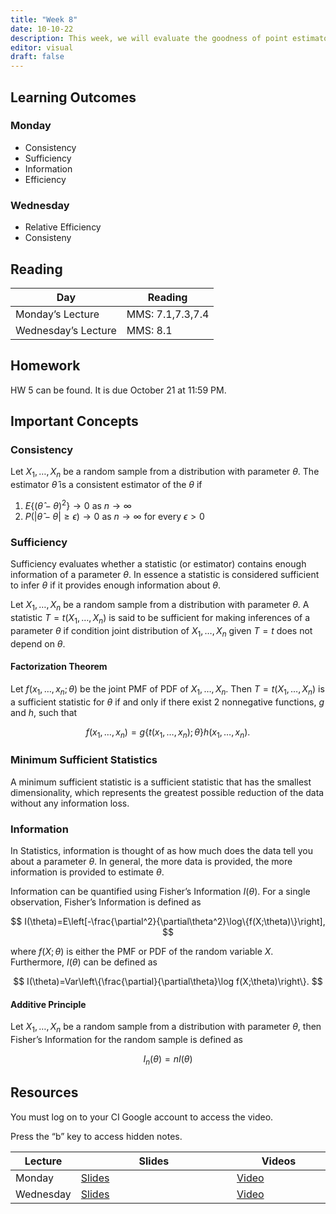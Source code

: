 ```yaml
---
title: "Week 8"
date: 10-10-22
description: This week, we will evaluate the goodness of point estimators and confidence intervals.
editor: visual
draft: false
---
```


## Learning Outcomes

### Monday

-   Consistency
-   Sufficiency
-   Information
-   Efficiency

### Wednesday

-   Relative Efficiency
-   Consisteny

## Reading

| Day                 | Reading          |
|---------------------|------------------|
| Monday's Lecture    | MMS: 7.1,7.3,7.4 |
| Wednesday's Lecture | MMS: 8.1         |

## Homework

HW 5 can be found. It is due October 21 at 11:59 PM.

## Important Concepts

### Consistency

Let $X_1,\ldots,X_n$ be a random sample from a distribution with parameter $\theta$. The estimator $\hat \theta$ is a consistent estimator of the $\theta$ if

1.  $E\{(\hat\theta-\theta)^2\}\rightarrow0$ as $n\rightarrow \infty$
2.  $P(|\hat\theta-\theta|\ge \epsilon)\rightarrow0$ as $n\rightarrow \infty$ for every $\epsilon>0$

### Sufficiency

Sufficiency evaluates whether a statistic (or estimator) contains enough information of a parameter $\theta$. In essence a statistic is considered sufficient to infer $\theta$ if it provides enough information about $\theta$.

Let $X_1,\ldots,X_n$ be a random sample from a distribution with parameter $\theta$. A statistic $T=t(X_1,\ldots,X_n)$ is said to be sufficient for making inferences of a parameter $\theta$ if condition joint distribution of $X_1,\ldots,X_n$ given $T=t$ does not depend on $\theta$.

#### Factorization Theorem

Let $f(x_1, \ldots, x_n;\theta)$ be the joint PMF of PDF of $X_1, \ldots,X_n$. Then $T=t(X_1,\ldots,X_n)$ is a sufficient statistic for $\theta$ if and only if there exist 2 nonnegative functions, $g$ and $h$, such that

$$
f(x_1,\ldots,x_n) = g\{t(x_1,\ldots,x_n);\theta\}h(x_1,\ldots,x_n).
$$

### Minimum Sufficient Statistics

A minimum sufficient statistic is a sufficient statistic that has the smallest dimensionality, which represents the greatest possible reduction of the data without any information loss.

### Information

In Statistics, information is thought of as how much does the data tell you about a parameter $\theta$. In general, the more data is provided, the more information is provided to estimate $\theta$.

Information can be quantified using Fisher's Information $I(\theta)$. For a single observation, Fisher's Information is defined as

$$
I(\theta)=E\left[-\frac{\partial^2}{\partial\theta^2}\log\{f(X;\theta)\}\right],
$$

where $f(X;\theta)$ is either the PMF or PDF of the random variable $X$. Furthermore, $I(\theta)$ can be defined as

$$
I(\theta)=Var\left\{\frac{\partial}{\partial\theta}\log f(X;\theta)\right\}.
$$

#### Additive Principle

Let $X_1,\ldots,X_n$ be a random sample from a distribution with parameter $\theta$, then Fisher's Information for the random sample is defined as

$$
I_n(\theta)=nI(\theta)
$$

## Resources

You must log on to your CI Google account to access the video.

Press the "b" key to access hidden notes.

| Lecture   | Slides                                                             | Videos                                |
|-----------|--------------------------------------------------------------------|---------------------------------------|
| Monday    | [Slides](https://m453.inqs.info/files/Lecture_11_class/index.html) | [Video](https://youtu.be/kDcHunqn60s) |
| Wednesday | [Slides](https://m453.inqs.info/files/Lecture_12_class/index.html) | [Video](https://youtu.be/q89hlaDR6ik) |
